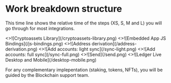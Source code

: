 
# Work breakdown structure

This time line shows the relative time of the steps (XS, S, M and L) you will go through for most integrations.

 <Cards> 
   <Card 
     image 
     arrow 
     title="Cryptoassets Library" 
     href="../coding/cryptoassets-library"> 
     <>![Cryptoassets Library](/cryptoassets-library.png)</> 
   </Card> 
   <Card 
     image 
     arrow 
     title="Embedded App JS Bindings" 
     href="../coding/js-bindings"> 
     <>![Embedded App JS Bindings](/js-bindings.png)</> 
   </Card> 
   <Card 
     image 
     arrow 
     title="Address derivation" 
     href="../coding/address-derivation"> 
     <>![Address derivation](/address-derivation.png)</> 
   </Card> 
   <Card 
     image 
     arrow 
     title="Add accounts: light sync" 
     href="../coding/light-sync"> 
     <>![Add accounts: light sync](/sync-light.png)</> 
   </Card>
   <Card 
     image 
     arrow 
     title="Add accounts: full sync" 
     href="../coding/sync"> 
     <>![Add accounts: full sync](/sync-full.png)</> 
   </Card>
   <Card 
     image 
     arrow 
     title="Send" 
     href="../coding/send"> 
     <>![Send](/send.png)</> 
   </Card>
   <Card 
     image 
     arrow 
     title="Ledger Live Desktop and Mobile" 
     href="../coding/desktop-mobile"> 
     <>![Ledger Live Desktop and Mobile](/desktop-mobile.png)</> 
   </Card>
 </Cards> 


For any complementary implepentation (staking, tokens, NFTs), you will be guided by the Blockchain support team. 

